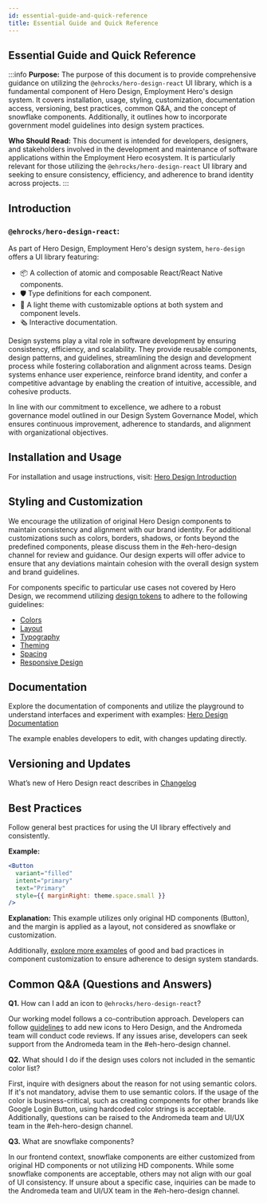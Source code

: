 ```yaml
---
id: essential-guide-and-quick-reference
title: Essential Guide and Quick Reference
---
```


## Essential Guide and Quick Reference

:::info
**Purpose:** The purpose of this document is to provide comprehensive guidance on utilizing the `@ehrocks/hero-design-react` UI library, which is a fundamental component of Hero Design, Employment Hero's design system. It covers installation, usage, styling, customization, documentation access, versioning, best practices, common Q&A, and the concept of snowflake components. Additionally, it outlines how to incorporate government model guidelines into design system practices.

**Who Should Read:** This document is intended for developers, designers, and stakeholders involved in the development and maintenance of software applications within the Employment Hero ecosystem. It is particularly relevant for those utilizing the `@ehrocks/hero-design-react` UI library and seeking to ensure consistency, efficiency, and adherence to brand identity across projects.
:::

## Introduction

### `@ehrocks/hero-design-react`:

As part of Hero Design, Employment Hero's design system, `hero-design` offers a UI library featuring:

- 📦 A collection of atomic and composable React/React Native components.
- 🛡️ Type definitions for each component.
- 🎨 A light theme with customizable options at both system and component levels.
- 🗞️ Interactive documentation.

Design systems play a vital role in software development by ensuring consistency, efficiency, and scalability. They provide reusable components, design patterns, and guidelines, streamlining the design and development process while fostering collaboration and alignment across teams. Design systems enhance user experience, reinforce brand identity, and confer a competitive advantage by enabling the creation of intuitive, accessible, and cohesive products.

In line with our commitment to excellence, we adhere to a robust governance model outlined in our Design System Governance Model, which ensures continuous improvement, adherence to standards, and alignment with organizational objectives.

## Installation and Usage

For installation and usage instructions, visit: [Hero Design Introduction](/web/intro)

## Styling and Customization

We encourage the utilization of original Hero Design components to maintain consistency and alignment with our brand identity. For additional customizations such as colors, borders, shadows, or fonts beyond the predefined components, please discuss them in the #eh-hero-design channel for review and guidance. Our design experts will offer advice to ensure that any deviations maintain cohesion with the overall design system and brand guidelines.

For components specific to particular use cases not covered by Hero Design, we recommend utilizing [design tokens](/web/web-design-tokens) to adhere to the following guidelines:

- [Colors](/web/Guidelines/colors)
- [Layout](/web/Guidelines/layout)
- [Typography](/web/Guidelines/typography)
- [Theming](/web/Guidelines/theming)
- [Spacing](/web/Guidelines/spacing)
- [Responsive Design](/web/Guidelines/responsive)

## Documentation

Explore the documentation of components and utilize the playground to understand interfaces and experiment with examples: [Hero Design Documentation](/web/Components/Alert/)

The example enables developers to edit, with changes updating directly.

## Versioning and Updates

What’s new of Hero Design react describes in [Changelog](/changelog/web)

## Best Practices

Follow general best practices for using the UI library effectively and consistently.

**Example:**

```jsx
<Button
  variant="filled"
  intent="primary"
  text="Primary"
  style={{ marginRight: theme.space.small }}
/>
```

**Explanation:** This example utilizes only original HD components (Button), and the margin is applied as a layout, not considered as snowflake or customization.

Additionally, [explore more examples](/web/Guidelines/avoiding-snowflakes) of good and bad practices in component customization to ensure adherence to design system standards.

## Common Q&A (Questions and Answers)

**Q1.** How can I add an icon to `@ehrocks/hero-design-react`?

Our working model follows a co-contribution approach. Developers can follow [guidelines](/web/Contributing/add_new_icon) to add new icons to Hero Design, and the Andromeda team will conduct code reviews. If any issues arise, developers can seek support from the Andromeda team in the #eh-hero-design channel.

**Q2.** What should I do if the design uses colors not included in the semantic color list?

First, inquire with designers about the reason for not using semantic colors. If it's not mandatory, advise them to use semantic colors. If the usage of the color is business-critical, such as creating components for other brands like Google Login Button, using hardcoded color strings is acceptable. Additionally, questions can be raised to the Andromeda team and UI/UX team in the #eh-hero-design channel.

**Q3.** What are snowflake components?

In our frontend context, snowflake components are either customized from original HD components or not utilizing HD components. While some snowflake components are acceptable, others may not align with our goal of UI consistency. If unsure about a specific case, inquiries can be made to the Andromeda team and UI/UX team in the #eh-hero-design channel.
